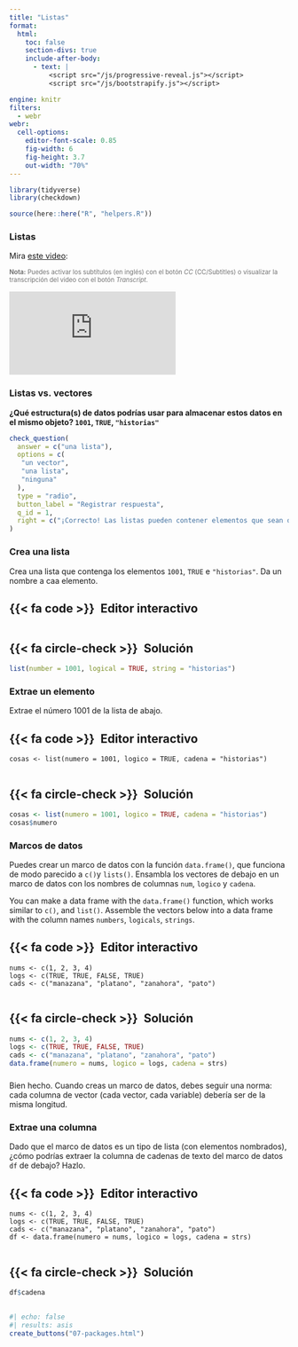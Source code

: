 ```yaml
---
title: "Listas"
format:
  html: 
    toc: false
    section-divs: true
    include-after-body: 
      - text: |
          <script src="/js/progressive-reveal.js"></script>
          <script src="/js/bootstrapify.js"></script>

engine: knitr
filters:
  - webr
webr:
  cell-options:
    editor-font-scale: 0.85
    fig-width: 6
    fig-height: 3.7
    out-width: "70%"
---
```


```r
library(tidyverse)
library(checkdown)

source(here::here("R", "helpers.R"))
```

### Listas {.no-hide}

Mira [este video](https://vimeo.com/220490360):

[**Nota:** Puedes activar los subtítulos (en inglés) con el botón _CC_ (CC/Subtitles) o visualizar la transcripción del video con el botón _Transcript_.]{style="font-size:.8em;opacity:.6"}

```{=html}
<div class="ratio ratio-4x3">
<iframe src="https://player.vimeo.com/video/220490360" frameborder="0" allow="autoplay; fullscreen; picture-in-picture" allowfullscreen></iframe>
</div>
```

### Listas vs. vectores

::: {.callout-note appearance="simple" icon=false .question}

**¿Qué estructura(s) de datos podrías usar para almacenar estos datos en el mismo objeto? `1001`, `TRUE`, `"historias"`**

```r
check_question(
  answer = c("una lista"), 
  options = c(
   "un vector",
   "una lista",
   "ninguna"
  ), 
  type = "radio", 
  button_label = "Registrar respuesta", 
  q_id = 1,
  right = c("¡Correcto! Las listas pueden contener elementos que sean de diferentes tipos.")
)
```

:::


### Crea una lista

Crea una lista que contenga los elementos `1001`, `TRUE` e `"historias"`. Da un nombre a caa elemento.

::: {.panel-tabset}
## {{< fa code >}}&ensp;Editor interactivo

```webr-r



```

## {{< fa circle-check >}}&ensp;Solución

```r
list(number = 1001, logical = TRUE, string = "historias")
```

:::


### Extrae un elemento

Extrae el número 1001 de la lista de abajo.

::: {.panel-tabset}
## {{< fa code >}}&ensp;Editor interactivo

```webr-r
cosas <- list(numero = 1001, logico = TRUE, cadena = "historias")


```

## {{< fa circle-check >}}&ensp;Solución

```r
cosas <- list(numero = 1001, logico = TRUE, cadena = "historias")
cosas$numero
```

:::

### Marcos de datos

Puedes crear un marco de datos con la función `data.frame()`, que funciona de modo parecido a `c()`y `lists()`. Ensambla los vectores de debajo en un marco de datos con los nombres de columnas `num`, `logico` y `cadena`.

You can make a data frame with the `data.frame()` function, which works similar to `c()`, and `list()`. Assemble the vectors below into a data frame with the column names `numbers`, `logicals`, `strings`.

::: {.panel-tabset}
## {{< fa code >}}&ensp;Editor interactivo

```webr-r
nums <- c(1, 2, 3, 4)
logs <- c(TRUE, TRUE, FALSE, TRUE)
cads <- c("manazana", "platano", "zanahora", "pato")


```

## {{< fa circle-check >}}&ensp;Solución

```r
nums <- c(1, 2, 3, 4)
logs <- c(TRUE, TRUE, FALSE, TRUE)
cads <- c("manazana", "platano", "zanahora", "pato")
data.frame(numero = nums, logico = logs, cadena = strs)
```

:::

###

Bien hecho. Cuando creas un marco de datos, debes seguir una norma: cada columna de vector (cada vector, cada variable) debería ser de la misma longitud.


### Extrae una columna

Dado que el marco de datos es un tipo de lista (con elementos nombrados), ¿cómo podrías extraer la columna de cadenas de texto del marco de datos `df` de debajo? Hazlo.

::: {.panel-tabset}
## {{< fa code >}}&ensp;Editor interactivo

```webr-r
nums <- c(1, 2, 3, 4)
logs <- c(TRUE, TRUE, FALSE, TRUE)
cads <- c("manazana", "platano", "zanahora", "pato")
df <- data.frame(numero = nums, logico = logs, cadena = strs)


```

## {{< fa circle-check >}}&ensp;Solución

```r
df$cadena
```

:::

##

```r
#| echo: false
#| results: asis
create_buttons("07-packages.html")
```
